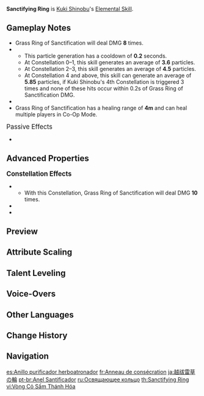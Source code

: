 {{Talent Infobox
|image         = Talent Sanctifying Ring.png
|character     = Kuki Shinobu
|type          = Elemental Skill
|info          = Creates a Grass Ring of Sanctification at the cost of part of her [[HP]], dealing {{Color|Electro DMG}} to nearby opponents.<br><br>'''Grass Ring of Sanctification'''<br>Follows your current active character around. Deals {{Color|Electro DMG}} to nearby opponents every 1.5s and restores HP for the active character(s) within the ring's AoE based on Kuki Shinobu's Max HP.<br><br>The HP consumption from using this skill can only bring her to 20% HP.
|CD            = 15s
|duration      = 12s
|attr1         = Skill DMG
|value1        = 76–160.9%
|attr2         = Grass Ring of Sanctification Healing
|value2        = 3.0–6.4% Max HP+289–794.5
|attr3         = Grass Ring of Sanctification DMG
|value3        = 25.2–53.6%
|attr4         = Activation Cost
|value4        = 30% Current HP
|scale_att1    = Max HP
|scale_att2    = ATK
|utility1      = Health Depletion
|utility2      = Healing
}}
{{Description|Band the Naku Weed into a loop around your waist, and it shall exorcise evil.}}
'''Sanctifying Ring''' is [[Kuki Shinobu]]'s [[Elemental Skill]].

==Gameplay Notes==
* Grass Ring of Sanctification will deal DMG '''8''' times.
* {{Talent Note|particles|Grass Ring of Sanctification DMG or Kuki Shinobu's [[To Sever Sealing|4th Constellation]]|0.45}}
** This particle generation has a cooldown of '''0.2''' seconds.
** At Constellation 0–1, this skill generates an average of '''3.6''' particles.
** At Constellation 2–3, this skill generates an average of '''4.5''' particles.
** At Constellation 4 and above, this skill can generate an average of '''5.85''' particles, if Kuki Shinobu's 4th Constellation is triggered 3 times and none of these hits occur within 0.2s of Grass Ring of Sanctification DMG.
* {{Talent Note|no snapshot|Skill DMG|character=Kuki Shinobu}}
* Grass Ring of Sanctification has a healing range of '''4m''' and can heal multiple players in Co-Op Mode.

;<big>Passive Effects</big>
* {{Talent Note|character=Kuki Shinobu|talent=Sanctifying Ring|ascension|2|Heart's Repose|Increases Sanctifying Ring's healing amount and damage dealt based on Kuki Shinobu's [[Elemental Mastery]]. The healing amount is increased by 75% of her Elemental Mastery, and the damage dealt is increased by 25% of her Elemental Mastery.}}

==Advanced Properties==
{{Advanced Properties
|title   = Skill DMG
|gu      = 1U
|icdtag  = Elemental Skill
|icdtype = 2.5s/3 Hits
|poise   = 30
|impulse = 4
|blunt   = 1

|title2   = Grass Ring of Sanctification DMG
|gu2      = 1U
|icdtag2  = Elemental Skill
|icdtype2 = 2.5s/3 Hits
|poise2   = 10
|impulse2 = 3

|title3   = Thundergrass Mark (C4)
|gu3      = 1U
|icdtag3  = none
|poise3   = 20
|impulse3 = 2
}}

<big>'''Constellation Effects'''</big>
* {{Talent Note|character=Kuki Shinobu|talent=Sanctifying Ring|constellation|2|To Forsake Fortune}}
** With this Constellation, Grass Ring of Sanctification will deal DMG '''10''' times.
* {{Talent Note|character=Kuki Shinobu|talent=Sanctifying Ring|constellation|3|To Sequester Sorrow}}
* {{Talent Note|character=Kuki Shinobu|talent=Sanctifying Ring|constellation|4|To Sever Sealing}}

==Preview==
{{Preview
|file     = Sanctifying Ring Preview
}}

==Attribute Scaling==
{{Talent Scaling
|talentType=Elemental Skill
|levels=13
|order=skilldmg,grassringofsanctificationhealing,grassringofsanctificationdmg,activationcost,duration,cd
|titles=Skill DMG,Grass Ring of Sanctification Healing,Grass Ring of Sanctification DMG,Activation Cost,Duration,CD
|skilldmg_1=75.71%
|skilldmg_2=81.39%
|skilldmg_3=87.07%
|skilldmg_4=94.64%
|skilldmg_5=100.32%
|skilldmg_6=106%
|skilldmg_7=113.57%
|skilldmg_8=121.14%
|skilldmg_9=128.71%
|skilldmg_10=136.28%
|skilldmg_11=143.85%
|skilldmg_12=151.42%
|skilldmg_13=160.89%
|grassringofsanctificationhealing_1=3% Max HP+288.89
|grassringofsanctificationhealing_2=3.23% Max HP+317.78
|grassringofsanctificationhealing_3=3.45% Max HP+349.08
|grassringofsanctificationhealing_4=3.75% Max HP+382.79
|grassringofsanctificationhealing_5=3.98% Max HP+418.91
|grassringofsanctificationhealing_6=4.2% Max HP+457.43
|grassringofsanctificationhealing_7=4.5% Max HP+498.37
|grassringofsanctificationhealing_8=4.8% Max HP+541.71
|grassringofsanctificationhealing_9=5.1% Max HP+587.45
|grassringofsanctificationhealing_10=5.4% Max HP+635.61
|grassringofsanctificationhealing_11=5.7% Max HP+686.17
|grassringofsanctificationhealing_12=6% Max HP+739.14
|grassringofsanctificationhealing_13=6.38% Max HP+794.52
|grassringofsanctificationdmg_1=25.24%
|grassringofsanctificationdmg_2=27.13%
|grassringofsanctificationdmg_3=29.03%
|grassringofsanctificationdmg_4=31.55%
|grassringofsanctificationdmg_5=33.44%
|grassringofsanctificationdmg_6=35.34%
|grassringofsanctificationdmg_7=37.86%
|grassringofsanctificationdmg_8=40.38%
|grassringofsanctificationdmg_9=42.91%
|grassringofsanctificationdmg_10=45.43%
|grassringofsanctificationdmg_11=47.96%
|grassringofsanctificationdmg_12=50.48%
|grassringofsanctificationdmg_13=53.63%
|activationcost=30% Current HP
|duration=12s
|cd=15s
}}

==Talent Leveling==
{{Talent Upgrade|Kuki Shinobu}}

==Voice-Overs==
{{Talent VO}}

==Other Languages==
{{Other Languages
|en      = Sanctifying Ring
|zhs     = 越祓雷草之轮
|zhs_rm  = Yuèfú Léicǎo zhī Lún
|zht     = 越祓雷草之輪
|zht_rm  = Yuèfú Léicǎo zhī Lún
|zh_tl   = Ring of Purifying Thunder Grass
|ja      = 越祓雷草の輪
|ja_rm   = Etsufutsu Raisou no Rin
|ja_tl   = Ring of Purifying Thunder Grass
|ko      = {{tt|제액|除厄}}의 {{tt|뇌초지륜|雷草之輪}}
|ko_rm   = Je'aek-ui Noechojiryun
|ko_tl   = Wheel of Grass-Cutting Thunder of Avoiding Misfortune
|es      = Anillo purificador herboatronador
|es_tl   = Purifying Thundering Herbal Ring
|fr      = Anneau de consécration
|fr_tl   = Consecration Ring
|ru      = Освящающее кольцо
|ru_tl   = Sanctifying Ring
|th      = Sanctifying Ring
|vi      = Vòng Cỏ Sấm Thánh Hóa
|vi_tl   = 
|de      = Grasring der Reinigung
|de_tl   = Grass Ring of Cleansing
|id      = Sanctifying Ring
|pt      = Anel Santificador
|pt_tl   = 
|tr      = Kutsal Çember
|tr_tl   = Sacred Circle
|it      = Anello purificatore
|it_tl   = Purifying Ring
}}

==Change History==
{{Change History|2.7}}
<!--
==References==
{{Reflist|1}}
-->
==Navigation==
{{Talent Navbox|Kuki Shinobu}}

[[es:Anillo purificador herboatronador]]
[[fr:Anneau de consécration]]
[[ja:越祓雷草の輪]]
[[pt-br:Anel Santificador]]
[[ru:Освящающее кольцо]]
[[th:Sanctifying Ring]]
[[vi:Vòng Cỏ Sấm Thánh Hóa]]